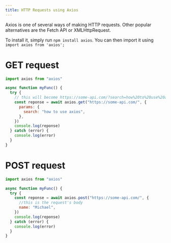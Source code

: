```yaml
---
title: HTTP Requests using Axios
---
```


Axios is one of several ways of making HTTP requests.
Other popular alternatives are the Fetch API or XMLHttpRequest.

To install it, simply run `npm install axios`. You can then import it using `import axios from 'axios';`

# GET request

```js
import axios from "axios"

async function myFunc() {
  try {
    // this will become https://some-api.com/?search=how%20to%20use%20axios
    const reponse = await axios.get("https://some-api.com/", {
      params: {
        search: "how to use axios",
      },
    })
    console.log(reponse)
  } catch (error) {
    console.log(error)
  }
}
```

# POST request

```js
import axios from "axios"

async function myFunc() {
  try {
    const reponse = await axios.post("https://some-api.com/", {
      //this is the request's body
      name: "Michael",
    })
    console.log(reponse)
  } catch (error) {
    console.log(error)
  }
}
```
